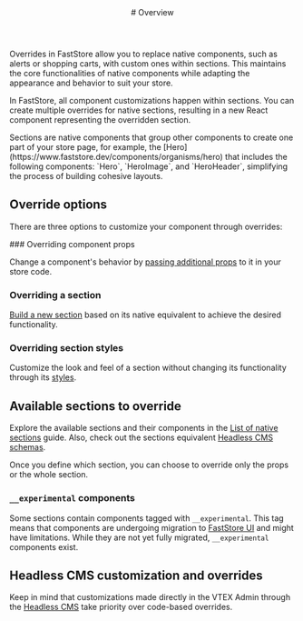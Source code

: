 

<header>
# Overview
</header>

Overrides in FastStore allow you to replace native components, such as alerts or shopping carts, with custom ones within sections. This maintains the core functionalities of native components while adapting the appearance and behavior to suit your store.

In FastStore, all component customizations happen within sections. You can create multiple overrides for native sections, resulting in a new React component representing the overridden section.

<Callout type="info" emoji="ℹ️">
  Sections are native components that group other components to create one part of your store page, for example, the [Hero](https://www.faststore.dev/components/organisms/hero) that includes the following components: `Hero`, `HeroImage`, and `HeroHeader`,
  simplifying the process of building cohesive layouts.
</Callout> 

## Override options

There are three options to customize your component through overrides:

<Steps>
### Overriding component props
 
Change a component's behavior by [passing additional props](https://www.faststore.dev/docs/building-sections/overrides/override-component-props) to it in your store code.
 
### Overriding a section
 
[Build a new section](https://www.faststore.dev/docs/building-sections/overrides/override-component) based on its native equivalent to achieve the desired functionality.

### Overriding section styles
 
Customize the look and feel of a section without changing its functionality through its [styles](https://www.faststore.dev/docs/building-sections/overrides/override-section-styles).

</Steps>

## Available sections to override

Explore the available sections and their components in the [List of native sections](https://www.faststore.devhttp/docs/building-sections/overrides/list-of-native-sections) guide. 
Also, check out the sections equivalent [Headless CMS schemas](https://www.faststore.dev/docs/headless-cms-integration/3-adding-content-types-and-sections#step-2---adding-content-types-to-the-headless-cms). 

Once you define which section, you can choose to override only the props or the whole section.

### `__experimental` components

Some sections contain components tagged with `__experimental`. This tag means that components are undergoing migration to [FastStore UI](https://www.faststore.dev/components) and might have limitations. 
While they are not yet fully migrated, `__experimental` components exist.

## Headless CMS customization and overrides

Keep in mind that customizations made directly in the VTEX Admin through the [Headless CMS](https://www.faststore.dev/docs/headless-cms-overview) take priority over code-based overrides.
